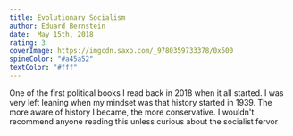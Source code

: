 ```yaml
---
title: Evolutionary Socialism
author: Eduard Bernstein
date:  May 15th, 2018
rating: 3
coverImage: https://imgcdn.saxo.com/_9780359733378/0x500  
spineColor: "#a45a52"
textColor: "#fff"
---
```



One of the first political books I read back in 2018 when it all started. I was very left leaning when my mindset was that history started in 1939. The more aware of history I became, the more conservative. I wouldn't recommend anyone reading this unless curious about the socialist fervor 
